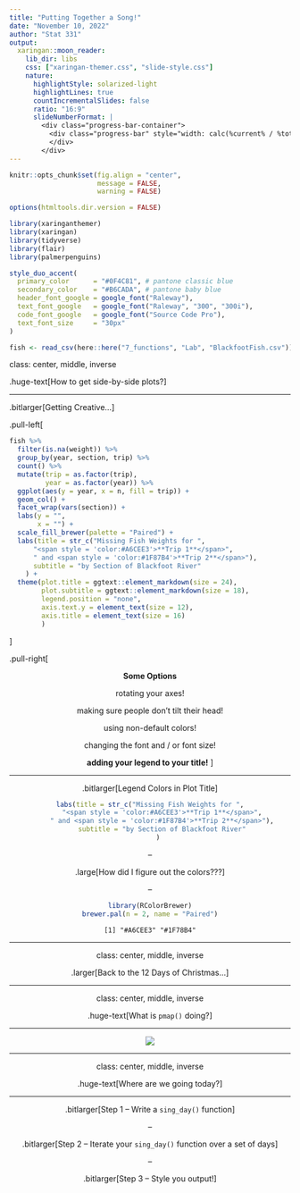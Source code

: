 ```yaml
---
title: "Putting Together a Song!"
date: "November 10, 2022"
author: "Stat 331"
output:
  xaringan::moon_reader:
    lib_dir: libs
    css: ["xaringan-themer.css", "slide-style.css"]
    nature:
      highlightStyle: solarized-light
      highlightLines: true
      countIncrementalSlides: false
      ratio: "16:9"
      slideNumberFormat: |
        <div class="progress-bar-container">
          <div class="progress-bar" style="width: calc(%current% / %total% * 100%);">
          </div>
        </div>
---
```



```r
knitr::opts_chunk$set(fig.align = "center", 
                      message = FALSE, 
                      warning = FALSE)

options(htmltools.dir.version = FALSE)

library(xaringanthemer)
library(xaringan)
library(tidyverse)
library(flair)
library(palmerpenguins)

style_duo_accent(
  primary_color      = "#0F4C81", # pantone classic blue
  secondary_color    = "#B6CADA", # pantone baby blue
  header_font_google = google_font("Raleway"),
  text_font_google   = google_font("Raleway", "300", "300i"),
  code_font_google   = google_font("Source Code Pro"),
  text_font_size     = "30px"
)

fish <- read_csv(here::here("7_functions", "Lab", "BlackfootFish.csv"))
```


class: center, middle, inverse

.huge-text[How to get side-by-side plots?]

---

.bitlarger[Getting Creative...]

.pull-left[
```r
fish %>% 
  filter(is.na(weight)) %>% 
  group_by(year, section, trip) %>% 
  count() %>% 
  mutate(trip = as.factor(trip), 
         year = as.factor(year)) %>% 
  ggplot(aes(y = year, x = n, fill = trip)) + 
  geom_col() + 
  facet_wrap(vars(section)) + 
  labs(y = "", 
       x = "") +
  scale_fill_brewer(palette = "Paired") +
  labs(title = str_c("Missing Fish Weights for ",
      "<span style = 'color:#A6CEE3'>**Trip 1**</span>",
      " and <span style = 'color:#1F87B4'>**Trip 2**</span>"),
      subtitle = "by Section of Blackfoot River"
    ) + 
  theme(plot.title = ggtext::element_markdown(size = 24),
        plot.subtitle = ggtext::element_markdown(size = 18),
        legend.position = "none", 
        axis.text.y = element_text(size = 12), 
        axis.title = element_text(size = 16)
        )

```
]

.pull-right[
<center>

**Some Options**

rotating your axes!

making sure people don't tilt their head!

using non-default colors!

changing the font and / or font size!

**adding your legend to your title!**
]

---

.bitlarger[Legend Colors in Plot Title]

```r
labs(title = str_c("Missing Fish Weights for ",
      "<span style = 'color:#A6CEE3'>**Trip 1**</span>",
      " and <span style = 'color:#1F87B4'>**Trip 2**</span>"),
      subtitle = "by Section of Blackfoot River"
    )
```

--

<center>
.large[How did I figure out the colors???]
</center>

--

```r
library(RColorBrewer)
brewer.pal(n = 2, name = "Paired")
```

```
[1] "#A6CEE3" "#1F78B4"
```

---

class: center, middle, inverse

.larger[Back to the 12 Days of Christmas...]

---

class: center, middle, inverse

.huge-text[What is `pmap()` doing?]

---

![](images/pmap.png)

---

class: center, middle, inverse

.huge-text[Where are we going today?]

---

.bitlarger[Step 1 -- Write a `sing_day()` function]

--

.bitlarger[Step 2 -- Iterate your `sing_day()` function over a set of days]

--

.bitlarger[Step 3 -- Style you output!]


